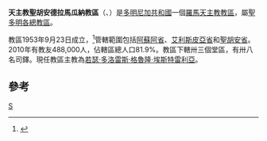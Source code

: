 {{noteTA
|1=zh-hans:圣多明各;zh-hk:聖多明哥;zh-tw:聖多明哥;
|2=zh-hans:多米尼加;zh-hk:多明尼加;zh-tw:多明尼加;
}}
{{Infobox Roman Catholic diocese
|jurisdiction = 教區
|name =聖胡安德拉馬瓜納
|latin= Dioecesis Sancti Ioannis Maguanensis
|image =Rep Dominicana - Diocesi di San Juan de la Maguana.png
|caption =教區範圍
|location = 多明尼加共和國
|territory =西南部三省
|population = 488,000
|rite = [[罗马礼|罗马礼]]
|patron =
|province =聖多明各
|established = 1953年
|cathedral = [[聖若翰洗者主教座堂_(聖胡安德拉馬瓜納)|聖若翰洗者主教座堂]]
|co-cathedral =
|leadership = 主教
|website =
|pope =
|patriarch=
|metropolitan =
|ordinary =[[若瑟·多洛雷斯·格魯隆·埃斯特雷利亞|若瑟·多洛雷斯·格魯隆·埃斯特雷利亞]]
|coadjutor archbishop =
|coadjutor bishop =
|auxiliary =
|emeritus=
}}
'''天主教聖胡安德拉馬瓜納教區'''（{{lang-la|Dioecesis Sancti Petri de Macoris}}、{{lang-es|Diócesis de San Juan de la Maguana}}）是[[多明尼加共和國|多明尼加共和國]]一個[[羅馬天主教|羅馬天主教]][[教區|教區]]，屬[[天主教聖多明各總教區|聖多明各總教區]]。

教區1953年9月23日成立，<ref>{{cite journal
|journal=[[宗座公報|宗座公報]]
|publisher=梵蒂岡出版社
|date=1954年
|volume=46
|title=''Si magna et excelsa''
|page=132
|url=http://www.vatican.va/archive/aas/documents/AAS%2046%20%5B1954%5D%20-%20ocr.pdf
|access-date=2013-10-16
|archive-date=2013-09-03
|archive-url=https://web.archive.org/web/20130903002740/http://www.vatican.va/archive/aas/documents/AAS%2046%20%5B1954%5D%20-%20ocr.pdf
|dead-url=no
}}</ref>管轄範圍包括[[阿蘇阿省|阿蘇阿省]]、[[艾利斯皮亞省|艾利斯皮亞省]]和[[聖胡安省_(多明尼加共和國)|聖胡安省]]。2010年有教友488,000人，佔轄區總人口81.9%。教區下轄卅三個堂區，有卅八名司鐸。現任教區主教為[[若瑟·多洛雷斯·格魯隆·埃斯特雷利亞|若瑟·多洛雷斯·格魯隆·埃斯特雷利亞]]。

==參考==
{{reflist}}
{{多米尼加共和國天主教教區}}
[[Category:多米尼加天主教教區|S]]